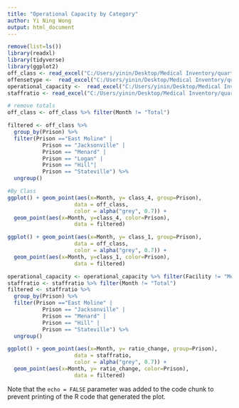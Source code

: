 ```yaml
---
title: "Operational Capacity by Category"
author: Yi Ning Wong
output: html_document
---
```


```r
remove(list=ls())
library(readxl)
library(tidyverse)
library(ggplot2)
off_class <- read_excel("C:/Users/yinin/Desktop/Medical Inventory/quarterly_report/capacity by class.xlsx")
offensetype <-  read_excel("C:/Users/yinin/Desktop/Medical Inventory/quarterly_report/offense_type.xlsx")
operational_capacity <-  read_excel("C:/Users/yinin/Desktop/Medical Inventory/quarterly_report/operational_capacity.xlsx")
staffratio <- read_excel("C:/Users/yinin/Desktop/Medical Inventory/quarterly_report/staff_ratio.xlsx")

# remove totals
off_class <- off_class %>% filter(Month != "Total")

```


```r

filtered <- off_class %>%
  group_by(Prison) %>% 
  filter(Prison =="East Moline" |
           Prison == "Jacksonville" |
           Prison == "Menard" | 
           Prison == "Logan" |
           Prison == "Hill"|
           Prison == "Stateville") %>%
  ungroup()

#By Class
ggplot() + geom_point(aes(x=Month, y= class_4, group=Prison), 
                     data = off_class,
                     color = alpha("grey", 0.7)) +
  geom_point(aes(x=Month, y=class_4, color=Prison), 
                     data = filtered)

ggplot() + geom_point(aes(x=Month, y= class_1, group=Prison), 
                     data = off_class,
                     color = alpha("grey", 0.7)) +
  geom_point(aes(x=Month, y=class_1, color=Prison), 
                     data = filtered)

```


```r
operational_capacity <- operational_capacity %>% filter(Facility != "Menard R&C")
staffratio <- staffratio %>% filter(Month != "Total")
filtered <- staffratio %>%
  group_by(Prison) %>% 
  filter(Prison =="East Moline" |
           Prison == "Jacksonville" |
           Prison == "Menard" | 
           Prison == "Hill" |
           Prison == "Stateville") %>%
  ungroup()

ggplot() + geom_point(aes(x=Month, y= ratio_change, group=Prison), 
                     data = staffratio,
                     color = alpha("grey", 0.7)) +
  geom_point(aes(x=Month, y= ratio_change, color=Prison), 
                     data = filtered)

```

Note that the `echo = FALSE` parameter was added to the code chunk to prevent printing of the R code that generated the plot.
